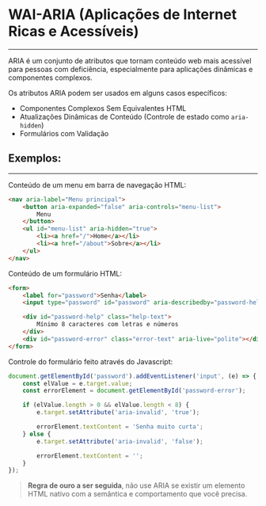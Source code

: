 
WAI-ARIA (Aplicações de Internet Ricas e Acessíveis)
=============================
_________

ARIA é um conjunto de atributos que tornam conteúdo web mais acessível para pessoas com deficiência, especialmente para aplicações dinâmicas e componentes complexos.

Os atributos ARIA podem ser usados em alguns casos específicos:

- Componentes Complexos Sem Equivalentes HTML
- Atualizações Dinâmicas de Conteúdo (Controle de estado como `aria-hidden`)
- Formulários com Validação

## Exemplos:
__________

Conteúdo de um menu em barra de navegação HTML:

```html
<nav aria-label="Menu principal">
    <button aria-expanded="false" aria-controls="menu-list">
        Menu
    </button>
    <ul id="menu-list" aria-hidden="true">
        <li><a href="/">Home</a></li>
        <li><a href="/about">Sobre</a></li>
    </ul>
</nav>
```
Conteúdo de um formulário HTML:

```html
<form>
    <label for="password">Senha</label>
    <input type="password" id="password" aria-describedby="password-help password-error" aria-invalid="false">

    <div id="password-help" class="help-text">
        Mínimo 8 caracteres com letras e números
    </div>
    <div id="password-error" class="error-text" aria-live="polite"></div>
</form>
```

Controle do formulário feito através do Javascript:

```javascript
document.getElementById('password').addEventListener('input', (e) => {
    const elValue = e.target.value;
    const errorElement = document.getElementById('password-error');

    if (elValue.length > 0 && elValue.length < 8) {
        e.target.setAttribute('aria-invalid', 'true');

        errorElement.textContent = 'Senha muito curta';
    } else {
        e.target.setAttribute('aria-invalid', 'false');

        errorElement.textContent = '';
    }
});
```

>**Regra de ouro a ser seguida**, não use ARIA se existir um elemento HTML nativo com a semântica e comportamento que você precisa.


<Footer previous={{title: 'sidebar.items.semantic', href: 'semantic'}} next={{title: 'sidebar.items.es6-plus', href: 'es6-plus'}} />